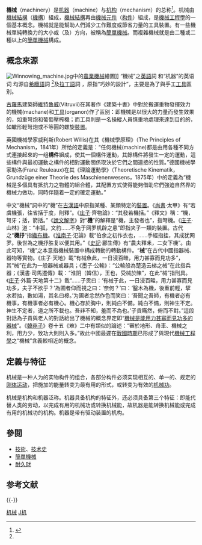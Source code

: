 {{about|一類利用能量達到一特定目的的裝置设备}}

'''機械'''（machinery）是[[机器|机器]]（machine）与[[机构_(工程学)|机构]]（mechanism）的总称<ref>{{Cite web |url=https://www.termonline.cn/word/176405/1 |title=存档副本 |access-date=2022-05-18 |archive-date=2022-06-11 |archive-url=https://web.archive.org/web/20220611174608/https://www.termonline.cn/word/176405/1 }}</ref>。机械由[[機構_(工程學)|機械結構]]（[[機構_(工程學)|機構]]）組成，[[機構_(工程學)|機械結構]]再由[[機械元件|機械元件]]（[[构件|构件]]）組成，是[[機械工程學|機械工程學]]的一個基本概念。機械就是能幫助人們減少工作難度或節省力量的工具裝置。有一些機械單純轉換力的大小或（及）方向，被稱為[[簡單機械|簡單機械]]。而複雜機械就是由二種或二種以上的[[簡單機械|簡單機械]]構成。

==概念來源==
[[File:Winnowing_machine.jpg|thumb]]中的[[農業機械|農業機械]]繪圖]]
“機械”之[[英語|英語]]詞 {{lang|en|machinery}} 和“机器”的英语词 {{lang|en|machine}} 均源自[[希臘語|希臘語]]詞 {{lang|el|mēchanē (Μηχανή)}}<ref name="AHD" />及[[拉丁語|拉丁語]]詞 {{lang|la|machina}}，原指“巧妙的設計”，主要是為了與手工[[工具|工具]]區别。

[[古羅馬|古羅馬]]建築師[[維特魯威|維特魯威]](Vitruvii)在其著作《建築十書》中對於搬運重物發揮效力的機械(machane)和[[工具|工具]](organon)作了區别：即機械是以很大的力量而發生效果的，如重弩炮和葡萄壓榨機；而工具則是一名操縱人員慎重地處理來達到目的的，如蠍形輕弩炮或不等圓的螺旋[[裝置|裝置]]。

英國機械學家威利斯(Robert Willis)在其《機械學原理》（The Principles of Mechanism，1841年）所给的定義是：“任何機械(machine)都是由用各種不同方式連接起來的一组'''構件'''組成，使其一個構件運動，其餘構件將發生一定的運動，這些構件與最初運動之構件的相對運動關係取決於它們之間連接的性質。”德國機械學家勒洛(Franz Reuleaux)在其《理論運動學》（Theoretische Kinematik，Grundzüge einer Theorie des Maschienenwesens，1875年）中的定義為“機械是多個具有抵抗力之物體的組合體，其配置方式使得能夠借助它們強迫自然界的機械力做功，同時伴隨着一定的確定運動。”

中文“機械”詞中的“機”在[[古漢語|古漢語]]中原指某種、某類特定的[[裝置|裝置]]。《[[尚書_(經)|尚書]]·太甲》有“若虞機張，往省括于度，則釋”。《[[庄子|庄子]]·齊物論》：“其發若機括。”《釋文》稱：“機，弩牙；括，箭括。”《[[說文解字|說文解字]]》對“'''機'''”的解釋是“機，主發者也”，指弩機。《[[庄子|庄子]]·山林》道：“丰狐，文豹……不免于网罗机辟之患”即指夹子一類的裝置。古代之“'''機抒'''”指[[織布機|織布機]]。《[[淮南子|淮南子]]·氾論》載“伯余之初作衣也，……手經指挂，其成犹网罗。後世為之機抒胜复以便其用。”《[[史記|史記]]·酈生傳》有“農夫釋耒，二女下機”。由此可知，“機”之本意指機械裝置中構成轉動的轉動構件。“'''械'''”在古代中國指器械、器物等實物。《庄子·天地》載“有械魚此，一日浸百畦，用力甚寡而見功多”，其“械”在此为一般器械或器具；《墨子·公輸》：“公輸般為楚造云梯之械”在此指兵器；《漢書·司馬遷傳》載：“淮阴（韓信），王也，受械於陳”，在此“械”指刑具。《[[庄子|庄子]]·外篇·天地第十二》載“......子贡曰：‘有械于此，一日浸百畦，用力甚寡而見功多，夫子不欲乎？’為圃者仰而視之曰：‘奈何？’曰：‘鑿木為機，後重前輕，挈水若抽，數如湯，其名曰槔。’为圃者忿然作色而笑曰：‘吾聞之吾師，有機者必有機事，有機事者必有機心。機心存於胸中，則純白不備。純白不備，則神生不定。神生不定者，道之所不載也。吾非不知，羞而不為也。’子貢瞞然，俯而不對。”這段對話為子貢與老人的對話給出了機械的概念界定即“<u>機械是能用力甚寡而見功多的器械</u>”。《[[韓非子|韓非子]]》卷十五《难》二中有類似的論述：“審於地形、舟車、機械之利，用力少，致功大則則入多。”故此中國最遲在[[戰國_(中國)|戰國時期]]已形成了與現代[[機械工程|機械工程學]]之“機械”含義較相近的概念。

==定義与特征==
机械是一种人为的实物构件的组合，各部分构件必须实现相互的、单一的、规定的[[刚体运动|刚体运动]]，把施加的能量转变为最有用的形式，或转变为有效的[[功|机械功]]。

机械是机构和机器泛称。机器具备机构的特征外，还必须具备第三个特征：即能代替人类的劳动，以完成有用的机械功或转换机械能，故机器是能转换机械能或完成有用的机械功的机构。机器是带有驱动装置的机构。
==參閲==
* [[技術|技術]]、[[技术史|技术史]]
* [[簡單機械|簡單機械]]
* [[耐久財|耐久財]]

== 参考文献 ==
{{Reflist |refs =
<ref name="AHD">''The American Heritage Dictionary'', Second College Edition. Houghton Mifflin Co., 1985.</ref>
}}

{{-}}
{{技术}}

[[Category:机械|]]
[[Category:机械工程|J机]]